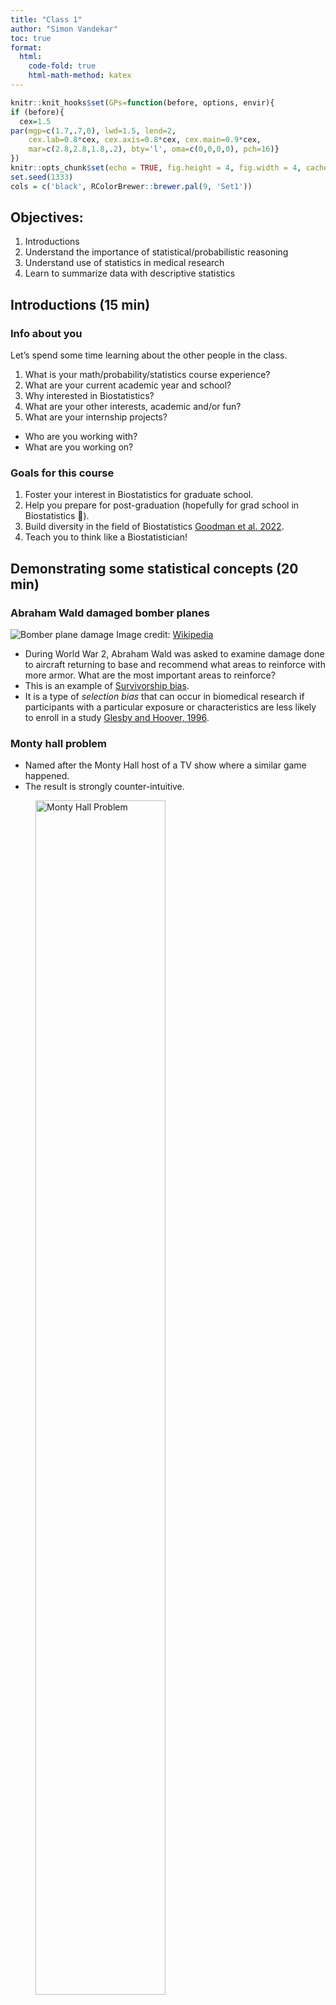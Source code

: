 ```yaml
---
title: "Class 1"
author: "Simon Vandekar"
toc: true
format:
  html:
    code-fold: true
    html-math-method: katex
---
```


```r
knitr::knit_hooks$set(GPs=function(before, options, envir){
if (before){
  cex=1.5
par(mgp=c(1.7,.7,0), lwd=1.5, lend=2,
    cex.lab=0.8*cex, cex.axis=0.8*cex, cex.main=0.9*cex,
    mar=c(2.8,2.8,1.8,.2), bty='l', oma=c(0,0,0,0), pch=16)}
})
knitr::opts_chunk$set(echo = TRUE, fig.height = 4, fig.width = 4, cache=FALSE, GPs=TRUE)
set.seed(1333)
cols = c('black', RColorBrewer::brewer.pal(9, 'Set1'))
```

## Objectives:

1. Introductions
2. Understand the importance of statistical/probabilistic reasoning
3. Understand use of statistics in medical research
4. Learn to summarize data with descriptive statistics

## Introductions (15 min)

### Info about you
Let's spend some time learning about the other people in the class.

1. What is your math/probability/statistics course experience?
2. What are your current academic year and school?
3. Why interested in Biostatistics?
4. What are your other interests, academic and/or fun?
5. What are your internship projects?
  * Who are you working with?
  * What are you working on?
  
### Goals for this course

1. Foster your interest in Biostatistics for graduate school.
2. Help you prepare for post-graduation (hopefully for grad school in Biostatistics 🙂).
3. Build diversity in the field of Biostatistics [Goodman et al. 2022](https://journals.sagepub.com/doi/10.1177/00333549221097653).
4. Teach you to think like a Biostatistician!

<!-- | Race and ethnicity      | Graduating biostatistics students | General population | -->
<!-- | ----------- | ----------- |----------- | -->
<!-- | American Indian     | 0%       | -->
<!-- | Asian   | 15.5%     | -->
<!-- | Hispanic   |   7.3%     | -->
<!-- | Native Hawaiian   | 0%       | -->
<!-- | Non-Hispanic Black or African American   | 3.6%        | -->
<!-- | Non-Hispanic White   | 29.1%        | -->
<!-- | Unknown | 44.5% | -->


## Demonstrating some statistical concepts (20 min)

### Abraham Wald damaged bomber planes

![Bomber plane damage](figures/Survivorship-bias.svg)
Image credit: [Wikipedia](https://en.wikipedia.org/wiki/Survivorship_bias)

* During World War 2, Abraham Wald was asked to examine damage done to aircraft returning to base and recommend what areas to reinforce with more armor. What are the most important areas to reinforce?
* This is an example of [Survivorship bias](https://en.wikipedia.org/wiki/Survivorship_bias).
* It is a type of *selection bias* that can occur in biomedical research if participants with a particular exposure or characteristics are less likely to enroll in a study [Glesby and Hoover, 1996](https://pubmed.ncbi.nlm.nih.gov/8624068/).


### Monty hall problem


* Named after the Monty Hall host of a TV show where a similar game happened.
* The result is strongly counter-intuitive.

![Monty Hall Problem](figures/Monty_open_door.svg){width=70%}

> 'Suppose you're on a game show, and you're given the choice of three doors: Behind one door is a car; behind the others, goats. You pick a door, say No. 1, and the host, who knows what's behind the doors, opens another door, say No. 3, which has a goat. He then says to you, "Do you want to pick door No. 2?" Is it to your advantage to switch your choice?'

Credit: [Wikipedia](https://en.wikipedia.org/wiki/Monty_Hall_problem)


* What is the probability of choosing the car the first pick?
* What is the probability of choosing a goat the first pick?
* Imagine an extreme example: what if there were 50 doors, one car, and Monty Hall opened 48 doors?
* It became famous from columnist [Marilyn vos Savant](https://en.wikipedia.org/wiki/Marilyn_vos_Savant), who had a world-record IQ and correctly answered the question in *Parade* magazine.
  + Over 10,000 readers wrote-in saying she was wrong.
  + Almost 1,000 of those readers had PhDs.
* This problem relates to $p$-values and multiple hypothesis testing in Biostatistics.

### Bayesian flipping probabilities leading to unintuitive results.


* Scent dog detection example [Jendrny et al, 2020](https://bmcinfectdis.biomedcentral.com/articles/10.1186/s12879-020-05281-3)
* These are the estimates of accuracy for the dogs identifying nCov presence

|       | Positive Test | Negative Test| 
| :------------- | :----------: | -----------: |
| nCov Absent   | 4% | 96% |
|  nCov Present | 83% |  17%  |


* Let's say a dog barks at an airport visitor. Bayesian statistics tries to understand the probability that the person is actually nCov positive using Bayes theorem
\[
\P(\text{nCov} | + ) = \frac{\P(+ \mid \text{nCov} ) \P(\text{nCov}) }{\P(+ \mid \text{nCov} ) \P(\text{nCov}) + \P(+ \mid \text{no nCov} ) \P(\text{no nCov})}
\]
* The person testing positive for COVID is the data point. The person having COVID for real is the parameter.
* The probability someone comes into the airport with nCov is unknown.
* We can specify this probability from prior data.
    + The number of current cases is 9,165,744 [Worldometer](https://www.worldometers.info/coronavirus/country/us/#graph-cases-daily).
    + The US population is (approximately) 333,000,000 [US population clock](https://www.census.gov/popclock/)
    + Thus we can approximate $\P(\text{nCov}) = 9,165,744/333,000,000 = 0.0275$.
* We can then compute the probability that someone is sick, given that the the dog barked
\[
\P(\text{nCov} | + ) = \frac{0.83 \times 0.0275 }{0.83 \times 0.0275 + 0.04 \times (1-0.275)} \approx 0.37
\]
* There's less than 50% chance the person actually has nCov given the test is positive.
* This is because the false positive rate is high enough and the COVID is rare enough that the majority of people who test positive are false positives.
* Obviously, a decision still needs to be made about what to do with the person.

Fundamental difference in interpretation:

* Parameter is "random."
* Probability represents our belief about the unknown value.

### Regression to the mean

* Regression to the mean comes up a lot in sports [TDS](https://towardsdatascience.com/regression-to-the-mean-and-its-implications-648660c9bf76):

> The LA Dodgers, Los Angeles' resident baseball team, appeared on the cover of Sports Illustrated August 28, 2017 issue following a run of tremendous form. They had won 71% of their games and were on pace to tie the record for the most wins in a season. The cover came with the caption "Best. Team. Ever?"

> The team then went on to lose 17 of their next 22 games, and would eventually lose in the World Series to the Houston Astros. This is just one example of the notorious Sports Illustrated cover jinx, an urban legend that apparently causes teams and athletes who appear on the cover to immediately experience a run of bad form.

* The phenomenon is due to a combination of selection bias and the amount of randomness inherent in the measurements.
* 100 people flipping coins example (completely random).
* 100 people heights example (not very random).
* In the baseball example, there are unpredictable factors affecting the teams performance and the team was selected on Sport's Illustrated's cover because of their unusually successful performance.

```r
par(mfrow=c(1,2))

set.seed(123)
firstHalf = rnorm(100)
secondHalf = (rnorm(100) + firstHalf)/2
firstHalf = pnorm(firstHalf)
secondHalf = pnorm(secondHalf)
colinds = rep(1, 100)
colinds[which.max(firstHalf)] = 2
plot(firstHalf, secondHalf, main = 'Baseball performance, rho=1/2', ylab='Wins second half', xlab='Wins first half', ylim=c(0,1), xlim=c(0,1), col=cols[colinds])
abline(lm(secondHalf~ firstHalf), lty=2)
abline(a=0, b=1)

firstHalf = rnorm(100)
secondHalf = rnorm(100)
firstHalf = pnorm(firstHalf)
secondHalf = pnorm(secondHalf)
colinds = rep(1, 100)
colinds[which.max(firstHalf)] = 2
plot(firstHalf, secondHalf, main = 'Baseball performance, rho=0', ylab='Wins second half', xlab='Wins first half', ylim=c(0,1), xlim=c(0,1), col=cols[colinds])
abline(lm(secondHalf~ firstHalf), lty=2)
abline(a=0, b=1)
```


## Statistics in medical research (Biostatistics) 

**Features of Biostatistics medical research**

* Improving health and understanding biological mechanisms
* Prediction/diagnosis clinical translation (sometimes with machine learning)
* Collaboration on team with MDs, biologists, psychologists, epidemiologists, informaticians, etc.
* Developing new statistical tools to address challenges in medical research!

**Biostatisticians' role on the research team**

* It is easy to fit statistical or machine learning models to data and get results.
* It is difficult to understand how study design or analysis procedures may bias the results.
* Organizing study results in a sensible structure.
* Biostatistics offers tools necessary to reason through and understand the analysis procedures.

### Example: Circularity analysis (SKIPPED THIS SECTION 2024)

* Circularity analysis is a **bad** practice where the same data are used for variable selection and for prediction.
* Circularity analysis remains a challenge in brain imaging studies [Kriegeskorte et al., 2010](https://www.ncbi.nlm.nih.gov/pmc/articles/PMC2949251/)

A circular analysis:

* Let's say I have measurements of brain activity across 100 brain regions and I want to know, which are associated with diagnosis (e.g. bipolar disorder) and to predict diagnosis using the brain imaging data
* First, I fit a bunch of models to select important features

```r
set.seed(555)
nregions = 100
n = 50
brain = as.data.frame(matrix(rgamma(n * nregions, shape = 10, scale=0.1), ncol=100))
names(brain) = paste0('region', 1:nregions)
diagnosis = as.factor(rep(c('control', 'bipolar'), each=25))
par(mfrow=c(10,10))
invisible(sapply(names(brain), function(y) plot(diagnosis, brain[,y], ylab='Cortical Thickness', xlab='Diagnosis', main=y) ) )
```

* Based on this curve, we might select the first 5 brain regions to build a prediction model.
```r
difference = abs(do.call('-', by(brain, diagnosis, colMeans)))
plot(difference[order(difference, decreasing = TRUE)], xaxt='n', ylab='Mean difference', mar=c(5,2.8,1.8,.2), xlab='Region')
axis(side=1, at=1:nregions, labels = gsub('region', '', names(difference)[order(difference, decreasing=TRUE)]) )
```

* After selecting the features, we can fit a random forest to predict the outcome with our 5 strongest features.
```r
library(randomForest)
x = as.matrix(brain[,order(difference, decreasing = TRUE)[1:5]])
rf = randomForest(x, y=diagnosis, ntree = 1000)
rf
knitr::kable(rf$confusion)
#summary(glm(diagnosis ~ x, family=binomial))
```

* The out-of-sample prediction error is 38%, indicating (100-38)% = 62% accuracy in predicting bipolar disorder from the brain imaging data.
* While this accuracy isn't great, the true accuracy should be 50% (random chance) -- all of the data I showed were fake and there was not association.
* **Circularity analysis** is a common mistake in high-dimensional biomedical data.
* Biostatistical concepts help us to describe this error mathematically and understand how use methods to avoid it.

## Learning about data (estimating values/statistics)

```r

```


### Descriptive statistics and their uses

* Descriptive statistics are used to get an idea of what a dataset looks like
* In research studies, they are frequently reported in a "Table 1".

![Table 1 example Muscatello et al. 2022](figures/table1_muscatello2022.png)
[Muscatello et al., 2022](https://molecularautism.biomedcentral.com/articles/10.1186/s13229-022-00515-4)

Commonly reported values are:

* *Sample size*, usually denoted $n$
* *Mean* $\bar x = n^{-1} \sum_{i=1}^n x_i$. *Proportions* are also often reported, which is just the mean of a categorical variable.
* *Variance* $s^2 = (n-1)^{-1} \sum_{i=1}^n (x_i-\bar x)^2$.
* *Standard deviation* (SD) $s = \sqrt{s^2}$ (square root of the variance)
* *Median* is the middle value (or the average of the two middle values if $n$ is even. the 50% ordered value.
* *Quartiles*, the 25% ordered value and 75% ordered value. Some times call *Inter quartile range  (IQR)*.

These summary values provide information about what the distribution of data look like.


```r
nsduh = readRDS('nsduh/puf.rds')

# age is categorical in this dataset
agetab = table(nsduh$age)
# proportions in each age group
agetab = agetab/sum(agetab)
# quantile(nsduh$age, probs = c(0.5, 0.25, 0.75))
agetab

# Number of cigarettes in the last 30 days
# mean and standard deviation
cigarettes = c(mean=mean(nsduh$ircigfm), SD=sd(nsduh$ircigfm))
# quantiles
qsCig = quantile(nsduh$ircigfm, probs = c(0.5, 0.25, 0.75))
names(qsCig)[1] = 'Median'
qsCig
```

```r
library(table1)
nsduh$ERvisit = factor(nsduh$ERvisit, labels = c('no', 'yes'))
label(nsduh$ERvisit) = 'Visited ER'
label(nsduh$age) = 'Age'
label(nsduh$ircigfm) = 'No. Cig last 30 days'
table1(~ ERvisit + age + ircigfm, data=nsduh)
```


* Sometimes test statistics and $p$-values are reported as well, that compare values between two or more groups.

## Basic univariate visualizations


#### Histograms

* A histogram creates evenly sized bins of the x-axis and plots the number of observations falling into that bin.
$$
y_k(l_k, u_k) = \sum_{i=1}^n \mathrm{I}(x_i \in [l_k, u_k]),
$$
where $l_k, u_k$ are the lower and upper boundaries of bin $k$, respectively.
* It is a nice way to summarize continuous variables.

```r
hist(as.numeric(nsduh$ERvisit)-1, xlab='no/yes', main='Visited ER')

# Can change the number of bins
hist(nsduh$nERvisit, xlab = 'No. ER Visits', main='')
hist(nsduh$nERvisit, xlab = 'No. ER Visits', main='', breaks = 30)

hist(nsduh$ircigfm, xlab='No. Days', main='No. Days Smoked', breaks=30)
```
* This is an example of bi-modal data, where there are two different groups of people.

#### Density plots


* Density plots are good alternative visualization for continuous variables
* This example from [Harris et al. 2022](https://pubmed.ncbi.nlm.nih.gov/34983062/) is comparing distributions of single-cell expression data from multiplexed immunofluorescence imaging data.

![Example of density plots](figures/harris_densities.png)

#### QQ-plots


### Basic bivariate visualizations

#### Scatter plot

* With and without lowess smooth
* Scatter plot matrix

```r
# plot the data 
plot(nsduh$ircigage, nsduh$iralcage, ylab='Age first alc use', xlab='Age first cig', main='Cig and Alc Use')
# remove missing values for lowess fit
subset = na.omit(nsduh[, c('ircigage', 'iralcage')])

lines(lowess( subset$ircigage, subset$iralcage), col='blue', lwd=2)
```


```r
plot(nsduh[,c('ircigage', 'iralcage', 'irmjage')])
```


#### Box plot

* Box plot is a visual summary of quantiles of the data, usually stratified by a categorical variable.
* Black line is the median, box is the IQR, whiskers are the minimum/maximum excluding "outliers".
  + Outliers - value is smaller than the lower fence (= 1st quartile - 1.5*IQR) or greater than the upper fence (= 3rd quartile + 1.5*IQR).
* Many different variations that you can control in `R` with the `boxplot` function.
* Nice [blog post](https://r-coder.com/boxplot-r/#:~:text=ggplot2%20from%20dataframe-,How%20to%20interpret%20a%20box%20plot%20in%20R%3F,inside%20that%20represents%20the%20median.) on variations available in `R` packages.

```r
boxplot( nERvisit ~ age, data=nsduh, ylab='ER Visits', main='No. ER Visits by Age')
boxplot( ircigfm ~ age, data=nsduh, ylab='No days smoking', main='Cig by Age')
boxplot( ircigfm ~ age, data=nsduh, ylab='No days smoking', main='Cig by Age', outline=FALSE, notch=TRUE)
```



#### Violin plots


